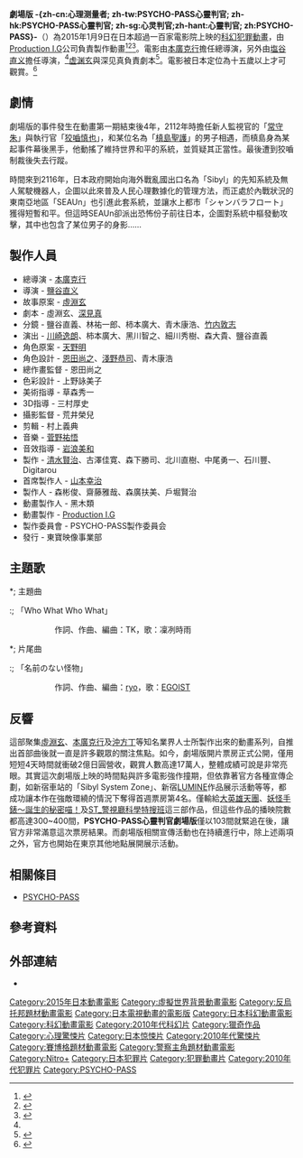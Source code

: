 {{noteTA
|T=zh-cn:心理测量者剧场版; zh-tw:PSYCHO-PASS心靈判官劇場版; zh-hk:PSYCHO-PASS心靈判官劇場版; zh-sg:心灵判官剧场版;zh-hant:心靈判官劇場版; zh:PSYCHO-PASS劇場版
|1=zh-cn:心理测量者; zh-tw:PSYCHO-PASS心靈判官; zh-hk:PSYCHO-PASS心靈判官; zh-sg:心灵判官;zh-hant:心靈判官; zh:PSYCHO-PASS
|2=zh-cn:心理障碍; zh-tw:心靈障礙;
|3=zh-cn:全息投影; zh-tw:全像攝影;
|4=zh-cn:无名怪物; zh-tw:沒有名字的怪物;
|5=zh-cn:西比拉; zh-tw:希貝兒先知系統;
}}
{{expand|time=2015-03-08T14:37:52+00:00}}
{{Refimprove|time=2015-03-08T14:37:52+00:00}}
{{Infobox film
| name           = PSYCHO-PASS心靈判官劇場版
| image          = Psycho-Pass_The_Movie_poster.jpg
| director       = 本广克行 <br> 塩谷直义
| producer       = 
| writer         = [[虚渊玄|虚渊玄]]<br />深见真
| screenplay     = 
| story          = 虚渊玄
| starring       = [[花泽香菜|花泽香菜]] <br>  [[关智一|关智一]] <br>[[神谷浩史|神谷浩史]] <br> [[佐仓绫音|佐仓绫音]] <br> [[野岛健儿|野岛健儿]] <br> [[伊藤静|伊藤静]]
| narrator       = 
| music          = [[菅野祐悟|菅野祐悟]]
| cinematography = 
| editing        = 
| studio         = PSYCHO-PASSサイコパス製作委員会 <br> [[Production_I.G|Production I.G]]
| distributor    = [[东宝株式会社|东宝株式会社]] (日本) <br> [[Funimation|Funimation]] (北美)
| released       = {{film date |2015|1|9|日本}}
| runtime        = 113分
| country        = 日本
| language       = 日语
| budget         = 
| gross          = <!-- Please use condensed and rounded values, e.g. "£11.6 million" not "£11,586,221" -->
}}

'''劇場版 -{zh-cn:心理测量者; zh-tw:PSYCHO-PASS心靈判官; zh-hk:PSYCHO-PASS心靈判官; zh-sg:心灵判官;zh-hant:心靈判官; zh:PSYCHO-PASS}-'''（{{lang-ja|劇場版 PSYCHO-PASS サイコパス}}）為2015年1月9日在日本超過一百家電影院上映的[[科幻電影|科幻]][[犯罪片|犯罪]][[動畫|動畫]]，由[[Production_I.G|Production I.G]]公司負責製作動畫<ref name="directors">{{cite web |url=http://www.animenewsnetwork.com/daily-briefs/2014-10-10/psycho-pass-film-to-run-in-over-100-theaters/.79813 |title=Psycho-Pass Film to Run in Over 100 Theaters |publisher=Anime News Network |date=October 10, 2014 |accessdate=October 12, 2014 |archive-date=2019-04-27 |archive-url=https://web.archive.org/web/20190427015536/https://www.animenewsnetwork.com/daily-briefs/2014-10-10/psycho-pass-film-to-run-in-over-100-theaters/.79813 |dead-url=no }}</ref><ref>{{cite web|url= http://www.allcinema.net/prog/show_c.php?num_c=350500|title= 劇場版 PSYCHO-PASS サイコパス(2014)|accessdate= October 23, 2014|work= allcinema|publisher= Stingray|language= ja|archive-date= 2018-06-12|archive-url= https://web.archive.org/web/20180612162235/http://www.allcinema.net/prog/show_c.php?num_c=350500|dead-url= no}}</ref><ref name="film">{{cite web|url=http://www.animenewsnetwork.com/news/2014-10-09/psycho-pass-film-teaser-video-streamed/.79753|title=Psycho-Pass Film's Teaser Video Streamed|publisher=Anime News Network|date=October 9, 2014|accessdate=October 9, 2014|archive-date=2017-07-22|archive-url=https://web.archive.org/web/20170722002710/http://www.animenewsnetwork.com/news/2014-10-09/psycho-pass-film-teaser-video-streamed/.79753|dead-url=no}}</ref>。電影由[[本廣克行|本廣克行]]擔任總導演，另外由[[塩谷直义|塩谷直义]]擔任導演，<ref name="directors"/>[[虚渊玄|虚渊玄]]與深见真負責劇本<ref>{{cite web |url=http://www.animenewsnetwork.com/news/2014-09-26/psycho-pass-film-slated-for-january-9-with-gen-urobuchi-makoto-fukami/.79243 |title=Psycho-Pass Film Slated for January 9 With Gen Urobuchi, Makoto Fukami |publisher=Anime News Network |date=September 26, 2014 |accessdate=September 27, 2014 |archive-date=2017-07-23 |archive-url=https://web.archive.org/web/20170723065037/http://www.animenewsnetwork.com/news/2014-09-26/psycho-pass-film-slated-for-january-9-with-gen-urobuchi-makoto-fukami/.79243 |dead-url=no }}</ref>。電影被日本定位為十五歲以上才可觀賞。<ref>{{Cite web |url=https://twitter.com/psychopass_tv/status/545022037018685440 |title=PSYCHO-PASSサイコパス 公式Twitter |accessdate=2014-12-17 |archive-date=2020-09-04 |archive-url=https://web.archive.org/web/20200904132649/https://twitter.com/psychopass_tv/status/545022037018685440 |dead-url=no }}</ref>

== 劇情 ==
{{plot style}}
劇場版的事件發生在動畫第一期結束後4年，2112年時擔任新人監視官的「[[常守朱|常守朱]]」與執行官「[[狡嚙慎也|狡嚙慎也]]」，和某位名為「[[槙島聖護|槙島聖護]]」的男子相遇，而槙島身為某起事件幕後黑手，他動搖了維持世界和平的系統，並質疑其正當性。最後遭到狡嚙制裁後失去行蹤。

時間來到2116年，日本政府開始向海外戰亂國出口名為「Sibyl」的先知系統及無人駕駛機器人，企圖以此來普及人民心理數據化的管理方法，而正處於內戰狀況的東南亞地區「SEAUn」也引進此套系統，並讓水上都市「シャンバラフロート」獲得短暫和平。但這時SEAUn卻派出恐怖份子前往日本，企圖對系統中樞發動攻擊，其中也包含了某位男子的身影……

== 製作人員 ==
{{Unreferenced section|time=2015-12-27T02:59:49+00:00}}
* 總導演 - [[本廣克行|本廣克行]]
* 導演 - [[鹽谷直义|鹽谷直义]]
* 故事原案 - [[虛淵玄|虛淵玄]]
* 劇本 - 虛淵玄、[[深見真|深見真]]
* 分鏡 - 鹽谷直義、林祐一郎、柿本廣大、青木康浩、[[竹内敦志|竹内敦志]]
* 演出 - [[川崎逸朗|川崎逸朗]]、柿本廣大、黑川智之、細川秀樹、森大貴、鹽谷直義
* 角色原案 - [[天野明|天野明]]
* 角色設計 - [[恩田尚之|恩田尚之]]、[[淺野恭司|淺野恭司]]、青木康浩
* 總作畫監督 - 恩田尚之
* 色彩設計 - 上野詠美子
* 美術指導 - 草森秀一
* 3D指導 - 三村厚史
* 攝影監督 - 荒井榮兒
* 剪輯 - 村上義典
* 音樂 - [[菅野祐悟|菅野祐悟]]
* 音效指導 - [[岩浪美和|岩浪美和]]
* 製作 - [[清水賢治|清水賢治]]、古澤佳寛、森下勝司、北川直樹、中尾勇一、石川豐、Digitarou
* 首席製作人 - [[山本幸治|山本幸治]]
* 製作人 - 森彬俊、齋藤雅哉、森廣扶美、戶堀賢治
* 動畫製作人 - 黑木類
* 動畫製作 - [[Production_I.G|Production I.G]]
* 製作委員會 - PSYCHO-PASS製作委員会
* 發行 - 東寶映像事業部

== 主題歌 ==
*; 主題曲
:; 「Who What Who What」
:: 作詞、作曲、編曲：TK，歌：凜冽時雨

*; 片尾曲
:; 「名前のない怪物」
:: 作詞、作曲、編曲：[[supercell|ryo]]，歌：[[EGOIST|EGOIST]]

== 反響 ==
{{Unreferenced section|time=2015-12-27T02:59:49+00:00}}
這部聚集[[虛淵玄|虛淵玄]]、[[本廣克行|本廣克行]]及[[沖方丁|沖方丁]]等知名業界人士所製作出來的動畫系列，自推出首部曲後就一直是許多觀眾的關注焦點。如今，劇場版開片票房正式公開，僅用短短4天時間就衝破2億日圓營收，觀賞人數高達17萬人，整體成績可說是非常亮眼。其實這次劇場版上映的時間點與許多電影強作撞期，但依靠著官方各種宣傳企劃，如新宿車站的「Sibyl System Zone」、新宿[[LUMINE|LUMINE]]作品展示活動等等，都成功讓本作在強敵環繞的情況下奪得首週票房第4名。僅輸給[[大英雄天團|大英雄天團]]、[[妖怪手錶電影版：誕生的秘密喵！|妖怪手錶～誕生的秘密喵！]]及[[ST_警視廳科學特搜班|ST_警視廳科學特搜班]]這三部作品，但這些作品的播映院數都高達300~400間，'''PSYCHO-PASS心靈判官劇場版'''僅以103間就緊追在後，讓官方非常滿意這次票房結果。而劇場版相關宣傳活動也在持續進行中，除上述兩項之外，官方也開始在東京其他地點展開展示活動。

== 相關條目 ==
*[[PSYCHO-PASS|PSYCHO-PASS]]

== 參考資料 ==
{{reflist}}

== 外部連結 ==
*{{Official|http://psycho-pass.com/|Psycho-pass 官方網站}}
{{PsychoPass}}
{{Noitamina}}
{{鹽谷直義執導作品}}
{{Production I.G}}
{{DEFAULTSORT:PSYCHO-PASS}}

[[Category:2015年日本動畫電影|Category:2015年日本動畫電影]]
[[Category:虛擬世界背景動畫電影|Category:虛擬世界背景動畫電影]]
[[Category:反烏托邦題材動畫電影|Category:反烏托邦題材動畫電影]]
[[Category:日本電視動畫的電影版|Category:日本電視動畫的電影版]]
[[Category:日本科幻動畫電影|Category:日本科幻動畫電影]]
[[Category:科幻動畫電影|Category:科幻動畫電影]]
[[Category:2010年代科幻片|Category:2010年代科幻片]]
[[Category:獵奇作品|Category:獵奇作品]]
[[Category:心理驚悚片|Category:心理驚悚片]]
[[Category:日本惊悚片|Category:日本惊悚片]]
[[Category:2010年代驚悚片|Category:2010年代驚悚片]]
[[Category:賽博格題材動畫電影|Category:賽博格題材動畫電影]]
[[Category:警察主角題材動畫電影|Category:警察主角題材動畫電影]]
[[Category:Nitro+|Category:Nitro+]]
[[Category:日本犯罪片|Category:日本犯罪片]]
[[Category:犯罪動畫片|Category:犯罪動畫片]]
[[Category:2010年代犯罪片|Category:2010年代犯罪片]]
[[Category:PSYCHO-PASS|Category:PSYCHO-PASS]]